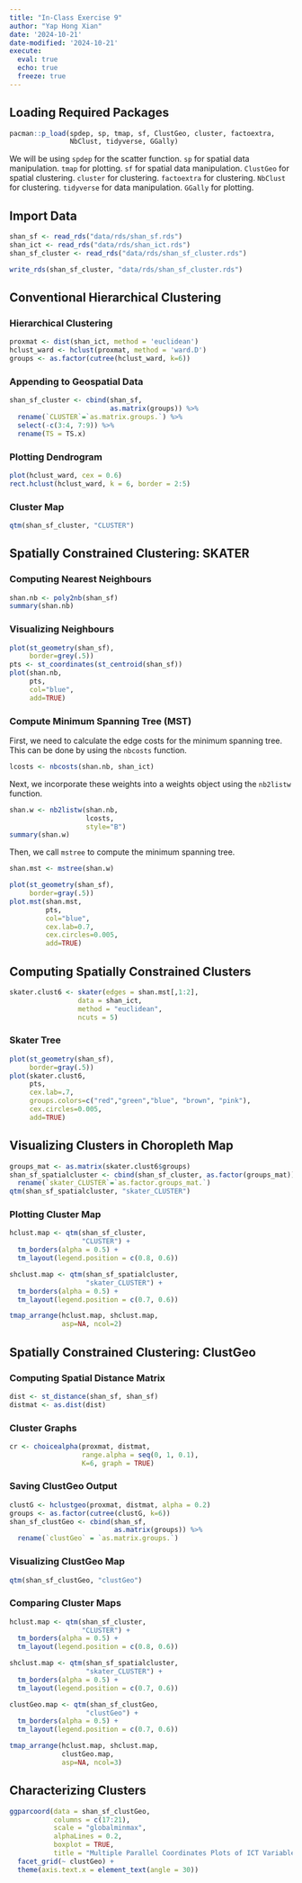 ```yaml
---
title: "In-Class Exercise 9"
author: "Yap Hong Xian"
date: '2024-10-21'
date-modified: '2024-10-21'
execute: 
  eval: true
  echo: true
  freeze: true
---
```


## Loading Required Packages

```r
pacman::p_load(spdep, sp, tmap, sf, ClustGeo, cluster, factoextra,
               NbClust, tidyverse, GGally)
```

We will be using `spdep` for the scatter function. `sp` for spatial data manipulation. `tmap` for plotting. `sf` for spatial data manipulation. `ClustGeo` for spatial clustering. `cluster` for clustering. `factoextra` for clustering. `NbClust` for clustering. `tidyverse` for data manipulation. `GGally` for plotting.

## Import Data

```r
shan_sf <- read_rds("data/rds/shan_sf.rds")
shan_ict <- read_rds("data/rds/shan_ict.rds")
shan_sf_cluster <- read_rds("data/rds/shan_sf_cluster.rds")
```

```r
write_rds(shan_sf_cluster, "data/rds/shan_sf_cluster.rds")
```

## Conventional Hierarchical Clustering

### Hierarchical Clustering

```r
proxmat <- dist(shan_ict, method = 'euclidean')
hclust_ward <- hclust(proxmat, method = 'ward.D')
groups <- as.factor(cutree(hclust_ward, k=6))
```

### Appending to Geospatial Data

```r
shan_sf_cluster <- cbind(shan_sf, 
                         as.matrix(groups)) %>%
  rename(`CLUSTER`=`as.matrix.groups.`) %>%
  select(-c(3:4, 7:9)) %>%
  rename(TS = TS.x)
```

### Plotting Dendrogram

```r
plot(hclust_ward, cex = 0.6)
rect.hclust(hclust_ward, k = 6, border = 2:5)
```

### Cluster Map

```r
qtm(shan_sf_cluster, "CLUSTER")
```

## Spatially Constrained Clustering: SKATER

### Computing Nearest Neighbours

```r
shan.nb <- poly2nb(shan_sf)
summary(shan.nb)
```

### Visualizing Neighbours

```r
plot(st_geometry(shan_sf), 
     border=grey(.5))
pts <- st_coordinates(st_centroid(shan_sf))
plot(shan.nb, 
     pts, 
     col="blue", 
     add=TRUE)
```

### Compute Minimum Spanning Tree (MST)

First, we need to calculate the edge costs for the minimum spanning tree. This can be done by using the `nbcosts` function.

```r
lcosts <- nbcosts(shan.nb, shan_ict)
```

Next, we incorporate these weights into a weights object using the `nb2listw` function.

```r
shan.w <- nb2listw(shan.nb, 
                   lcosts, 
                   style="B")
summary(shan.w)
```

Then, we call `mstree` to compute the minimum spanning tree.

```r
shan.mst <- mstree(shan.w)
```

```r
plot(st_geometry(shan_sf), 
     border=gray(.5))
plot.mst(shan.mst, 
         pts, 
         col="blue", 
         cex.lab=0.7, 
         cex.circles=0.005, 
         add=TRUE)
```

## Computing Spatially Constrained Clusters

```r
skater.clust6 <- skater(edges = shan.mst[,1:2], 
                 data = shan_ict, 
                 method = "euclidean", 
                 ncuts = 5)
```

### Skater Tree

```r
plot(st_geometry(shan_sf), 
     border=gray(.5))
plot(skater.clust6, 
     pts, 
     cex.lab=.7,
     groups.colors=c("red","green","blue", "brown", "pink"),
     cex.circles=0.005, 
     add=TRUE)
```

## Visualizing Clusters in Choropleth Map

```r
groups_mat <- as.matrix(skater.clust6$groups)
shan_sf_spatialcluster <- cbind(shan_sf_cluster, as.factor(groups_mat)) %>%
  rename(`skater_CLUSTER`=`as.factor.groups_mat.`)
qtm(shan_sf_spatialcluster, "skater_CLUSTER")
```

### Plotting Cluster Map

```r
hclust.map <- qtm(shan_sf_cluster,
                  "CLUSTER") + 
  tm_borders(alpha = 0.5) +
  tm_layout(legend.position = c(0.8, 0.6))

shclust.map <- qtm(shan_sf_spatialcluster,
                   "skater_CLUSTER") + 
  tm_borders(alpha = 0.5) +
  tm_layout(legend.position = c(0.7, 0.6))

tmap_arrange(hclust.map, shclust.map,
             asp=NA, ncol=2)
```

## Spatially Constrained Clustering: ClustGeo

### Computing Spatial Distance Matrix

```r
dist <- st_distance(shan_sf, shan_sf)
distmat <- as.dist(dist)
```

### Cluster Graphs

```r
cr <- choicealpha(proxmat, distmat, 
                  range.alpha = seq(0, 1, 0.1), 
                  K=6, graph = TRUE)
```

### Saving ClustGeo Output

```r
clustG <- hclustgeo(proxmat, distmat, alpha = 0.2)
groups <- as.factor(cutree(clustG, k=6))
shan_sf_clustGeo <- cbind(shan_sf, 
                          as.matrix(groups)) %>%
  rename(`clustGeo` = `as.matrix.groups.`)
```

### Visualizing ClustGeo Map

```r
qtm(shan_sf_clustGeo, "clustGeo")
```

### Comparing Cluster Maps

```r
hclust.map <- qtm(shan_sf_cluster,
                  "CLUSTER") + 
  tm_borders(alpha = 0.5) +
  tm_layout(legend.position = c(0.8, 0.6))

shclust.map <- qtm(shan_sf_spatialcluster,
                   "skater_CLUSTER") + 
  tm_borders(alpha = 0.5) +
  tm_layout(legend.position = c(0.7, 0.6))

clustGeo.map <- qtm(shan_sf_clustGeo,
                   "clustGeo") + 
  tm_borders(alpha = 0.5) +
  tm_layout(legend.position = c(0.7, 0.6))

tmap_arrange(hclust.map, shclust.map, 
             clustGeo.map,
             asp=NA, ncol=3)
```

## Characterizing Clusters

```r
ggparcoord(data = shan_sf_clustGeo, 
           columns = c(17:21), 
           scale = "globalminmax",
           alphaLines = 0.2,
           boxplot = TRUE, 
           title = "Multiple Parallel Coordinates Plots of ICT Variables by Cluster") +
  facet_grid(~ clustGeo) + 
  theme(axis.text.x = element_text(angle = 30))
```
